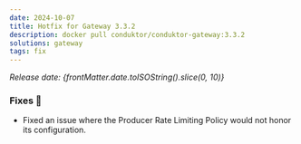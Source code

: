 ```yaml
---
date: 2024-10-07
title: Hotfix for Gateway 3.3.2
description: docker pull conduktor/conduktor-gateway:3.3.2
solutions: gateway
tags: fix
---
```


*Release date: {frontMatter.date.toISOString().slice(0, 10)}*

### Fixes 🔨

- Fixed an issue where the Producer Rate Limiting Policy would not honor its configuration.